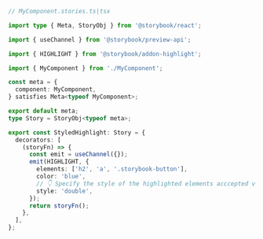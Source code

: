 ```ts
// MyComponent.stories.ts|tsx

import type { Meta, StoryObj } from '@storybook/react';

import { useChannel } from '@storybook/preview-api';

import { HIGHLIGHT } from '@storybook/addon-highlight';

import { MyComponent } from './MyComponent';

const meta = {
  component: MyComponent,
} satisfies Meta<typeof MyComponent>;

export default meta;
type Story = StoryObj<typeof meta>;

export const StyledHighlight: Story = {
  decorators: [
    (storyFn) => {
      const emit = useChannel({});
      emit(HIGHLIGHT, {
        elements: ['h2', 'a', '.storybook-button'],
        color: 'blue',
        // 👇 Specify the style of the highlighted elements acccepted values are: 'double', 'solid', 'dotted', 'dashed'
        style: 'double',
      });
      return storyFn();
    },
  ],
};
```
